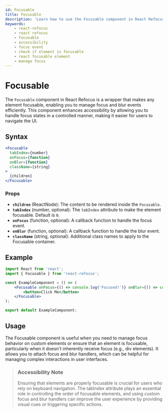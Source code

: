 ```yaml
---
id: Focusable
title: Focusable
description: 'Learn how to use the Focusable component in React Refocus to make any element focusable. Enhance accessibility and manage focus and blur events effectively with this flexible wrapper component.'
keywords:
    - react-refocus
    - react refocus
    - focusable
    - accessibility
    - focus event
    - check if element is focusable
    - react focusable element
    - manage focus
---
```



<StructuredData />

# Focusable

The `Focusable` component in React Refocus is a wrapper that makes any element focusable, enabling you to manage focus and blur events efficiently. This component enhances accessibility by allowing you to handle focus states in a controlled manner, making it easier for users to navigate the UI.

## Syntax

```jsx
<Focusable
  tabIndex={number}
  onFocus={function}
  onBlur={function}
  className={string}
>
  {children}
</Focusable>
```

### Props

-   **`children`** (ReactNode): The content to be rendered inside the `Focusable`.
-   **`tabIndex`** (number, optional): The `tabIndex` attribute to make the element focusable. Default is `0`.
-   **`onFocus`** (function, optional): A callback function to handle the focus event.
-   **`onBlur`** (function, optional): A callback function to handle the blur event.
-   **`className`** (string, optional): Additional class names to apply to the Focusable container.

## Example

```jsx
import React from 'react';
import { Focusable } from 'react-refocus';

const ExampleComponent = () => (
    <Focusable onFocus={() => console.log('Focused!')} onBlur={() => console.log('Blurred!')}>
        <button>Click Me</button>
    </Focusable>
);

export default ExampleComponent;
```

## Usage

The Focusable component is useful when you need to manage focus behavior on custom elements or ensure that an element is focusable, particularly when it doesn't inherently receive focus (e.g., div elements). It allows you to attach focus and blur handlers, which can be helpful for managing complex interactions in user interfaces.

> ### Accessibility Note
> Ensuring that elements are properly focusable is crucial for users who rely on keyboard navigation. The tabIndex attribute plays an essential role in controlling the order of focusable elements, and using custom focus and blur handlers can improve the user experience by providing visual cues or triggering specific actions.

